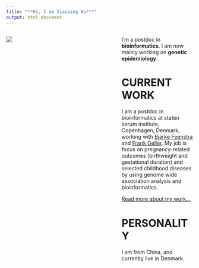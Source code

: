 ---
title: "**Hi, I am Xiaoping Wu!**"
output: html_document
---
:::: {.columns}
::: {.column width="60%"}
![ ](1.jpeg)
:::

::: {.column width="40%"}
I'm a postdoc in **bioinformatics**. I am now mainly working on **genetic epidemiology**.

# **CURRENT WORK**
I am a postdoc in bioinformatics at staten serum institute, Copenhagen, Denmark, working with [Bjarke Feenstra](https://www.ssi.dk/om-ssi/kontakt/medarbejdere/b/bjarke-feenstra-fee) and [Frank Geller](https://www.ssi.dk/om-ssi/kontakt/medarbejdere/f/frank-geller-fge). My job is focus on pregnancy-related outcomes (birthweight and gestational duration) and selected childhood diseases by using genome wide association analysis and bioinformatics.

[Read more about my work...](about.html)

# **PERSONALITY**
I am from China, and currently live in Denmark.    
:::
::::
